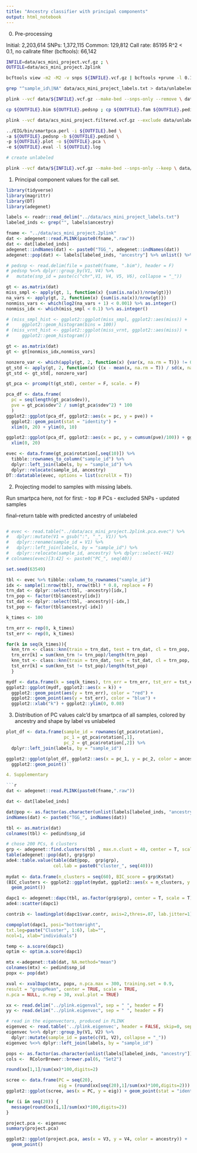 ```yaml
---
title: "Ancestry classifier with principal components"
output: html_notebook
---
```


0. Pre-processing

Initial: 2,203,614
SNPs: 1,372,115
Common: 129,812
Call rate: 85195
R^2 < 0.1, no callrate filter (bcftools): 66,142

```bash
INFILE=data/acs_mini_project.vcf.gz ; \
OUTFILE=data/acs_mini_project.2plink

bcftools view -m2 -M2 -v snps ${INFILE}.vcf.gz | bcftools +prune -l 0.1 | bcftools +fill-tags | \ bcftools filter -e 'AF < 0.01' | bcftools filter -e 'F_MISSING >= 0.05' | bgzip -c > \ ${OUTFILE}.vcf.gz

grep "^sample_id\|NA" data/acs_mini_project_labels.txt > data/unlabeled_inds.txt

plink --vcf data/${INFILE}.vcf.gz --make-bed --snps-only --remove \ data/unlabeled_inds.txt --out ${OUTFILE}

cp ${OUTFILE}.bim ${OUTFILE}.pedsnp ; cp ${OUTFILE}.fam ${OUTFILE}.pedind

plink --vcf data/acs_mini_project.filtered.vcf.gz --exclude data/unlabeled_inds.txt --snps-only --recodeA --out data/acs_mini_project.2plink

../EIG/bin/smartpca.perl -i ${OUTFILE}.bed \
-a ${OUTFILE}.pedsnp -b ${OUTFILE}.pedind \
-p ${OUTFILE}.plot -o ${OUTFILE}.pca \
-e ${OUTFILE}.eval -l ${OUTFILE}.log

# create unlabeled

plink --vcf data/${INFILE}.vcf.gz --make-bed --snps-only --keep \ data/unlabeled_inds.txt --out ${OUTFILE}.unlabeled
```

1. Principal component values for the call set.

```r
library(tidyverse)
library(magrittr)
library(DT)
library(adegenet)

labels <- readr::read_delim("../data/acs_mini_project_labels.txt")
labeled_inds <- grep("", labels$ancestry)

fname <- "../data/acs_mini_project.2plink"
dat <- adegenet::read.PLINK(paste0(fname,".raw"))
dat <- dat[labeled_inds]
adegenet::indNames(dat) <- paste0("TGG_", adegenet::indNames(dat))
adegenet::pop(dat) <- labels[labeled_inds, "ancestry"] %>% unlist() %>% as.factor()

# pedsnp <- read.delim(file = paste0(fname, ".bim"), header = F)
# pedsnp %<>% dplyr::group_by(V1, V4) %>% 
#   mutate(snp_id = paste(c("chr",V1, V4, V5, V6), collapse = "_"))

gt <- as.matrix(dat)
miss_smpl <- apply(gt, 1, function(x) {sum(is.na(x))/nrow(gt)})
na_vars <- apply(gt, 2, function(x) {sum(is.na(x))/nrow(gt)})
nonmiss_vars <- which(log2(na_vars + 1) < 0.001) %>% as.integer()
nonmiss_idx <- which(miss_smpl < 0.1) %>% as.integer()

# (miss_smpl_hist <- ggplot2::ggplot(miss_smpl, ggplot2::aes(miss)) + 
#     ggplot2::geom_histogram(bins = 100))
# (miss_vrnt_hist <- ggplot2::ggplot(miss_vrnt, ggplot2::aes(miss)) + 
#     ggplot2::geom_histogram())      

gt <- as.matrix(dat)
gt <- gt[nonmiss_idx,nonmiss_vars]

nonzero_var <- which(apply(gt, 2, function(x) {var(x, na.rm = T)}) != 0)
gt_std <- apply(gt, 2, function(x) {(x - mean(x, na.rm = T)) / sd(x, na.rm = T)})
gt_std <- gt_std[, nonzero_var]
```

```r
gt_pca <- prcomp(t(gt_std), center = F, scale. = F)

pca_df <- data.frame(
  pc = seq(length(gt_pca$sdev)),
  pve = gt_pca$sdev^2 / sum(gt_pca$sdev^2) * 100
  )
ggplot2::ggplot(pca_df, ggplot2::aes(x = pc, y = pve)) + 
  ggplot2::geom_point(stat = "identity") +
  xlim(0, 20) + ylim(0, 10)

ggplot2::ggplot(pca_df, ggplot2::aes(x = pc, y = cumsum(pve)/100)) + ggplot2::geom_point(stat = "identity") +
  xlim(0, 20)

evec <- data.frame(gt_pca$rotation[,seq(10)]) %>%
  tibble::rownames_to_column("sample_id") %>% 
  dplyr::left_join(labels, by = "sample_id") %>% 
  dplyr::relocate(sample_id, ancestry)
DT::datatable(evec, options = list(scrollX = T))
```

2. Projecting model to samples with missing labels.

Run smartpca here, not for first:
- top # PCs
- excluded SNPs
- updated samples

final--return table with predicted ancestry of unlabeled

```bash

```

```r
# evec <- read.table("../data/acs_mini_project.2plink.pca.evec") %>% 
#   dplyr::mutate(V1 = gsub(":", "_", V1)) %>% 
#   dplyr::rename(sample_id = V1) %>% 
#   dplyr::left_join(labels, by = "sample_id") %>% 
#   dplyr::relocate(sample_id, ancestry) %>% dplyr::select(-V42)
# colnames(evec)[3:42] <- paste0("PC_", seq(40))

set.seed(63549)

tbl <- evec %>% tibble::column_to_rownames("sample_id")
idx <- sample(1:nrow(tbl), nrow(tbl) * 0.8, replace = F)
trn_dat <- dplyr::select(tbl, -ancestry)[idx,]
trn_pop <- factor(tbl$ancestry[idx])
tst_dat <- dplyr::select(tbl, -ancestry)[-idx,]
tst_pop <- factor(tbl$ancestry[-idx])

k_times <- 100

trn_err <- rep(0, k_times)
tst_err <- rep(0, k_times)

for(k in seq(k_times)){
  knn_trn <- class::knn(train = trn_dat, test = trn_dat, cl = trn_pop, k = k, prob = F)
  trn_err[k] = sum(knn_trn != trn_pop)/length(trn_pop)
  knn_tst <- class::knn(train = trn_dat, test = tst_dat, cl = trn_pop, k = k, prob = F)
  tst_err[k] = sum(knn_tst != tst_pop)/length(tst_pop)
  }

mydf <- data.frame(k = seq(k_times), trn_err = trn_err, tst_err = tst_err)
ggplot2::ggplot(mydf, ggplot2::aes(x = k)) +
  ggplot2::geom_point(aes(y = trn_err), color = "red") +
  ggplot2::geom_point(aes(y = tst_err), color = "blue") +
  ggplot2::xlab("k") + ggplot2::ylim(0, 0.08)
```

3. Distribution of PC values calc'd by smartpca of all samples, colored by ancestry and shape
by label vs unlabeled

```r
plot_df <- data.frame(sample_id = rownames(gt_pca$rotation),
                      pc_1 = gt_pca$rotation[,1],
                      pc_2 = gt_pca$rotation[,2]) %>% 
  dplyr::left_join(labels, by = "sample_id")

ggplot2::ggplot(plot_df, ggplot2::aes(x = pc_1, y = pc_2, color = ancestry)) +
  ggplot2::geom_point()```

4. Supplementary

```r
dat <- adegenet::read.PLINK(paste0(fname,".raw"))

dat <- dat[labeled_inds]

dat@pop <- as.factor(as.character(unlist(labels[labeled_inds, "ancestry"])))
indNames(dat) <- paste0("TGG_", indNames(dat))

tbl <- as.matrix(dat)
colnames(tbl) <- pedind$snp_id

# chose 200 PCs, 6 clusters
grp <- adegenet::find.clusters(tbl , max.n.clust = 40, center = T, scale = T)
table(adegenet::pop(dat), grp$grp)
ade4::table.value(table(dat@pop,  grp$grp),
                  col.lab = paste0("cluster_", seq(40)))
                  
mydat <- data.frame(n_clusters = seq(60), BIC_score = grp$Kstat)
(BIC_clusters <- ggplot2::ggplot(mydat, ggplot2::aes(x = n_clusters, y = BIC_score)) +
  geom_point())

dapc1 <- adegenet::dapc(tbl, as.factor(grp$grp), center = T, scale = T)
ade4::scatter(dapc1)

contrib <- loadingplot(dapc1$var.contr, axis=2,thres=.07, lab.jitter=1)

compoplot(dapc1, posi="bottomright",
txt.leg=paste("Cluster", 1:6), lab="",
ncol=1, xlab="individuals")

temp <- a.score(dapc1)
optim <- optim.a.score(dapc1)

mtx <-adegenet::tab(dat, NA.method="mean")
colnames(mtx) <- pedind$snp_id
popx <- pop(dat)

xval <- xvalDapc(mtx, popx, n.pca.max = 300, training.set = 0.9,
result = "groupMean", center = TRUE, scale = TRUE,
n.pca = NULL, n.rep = 30, xval.plot = TRUE)

xx <- read.delim("../plink.eigenval", sep = " ", header = F)
yy <- read.delim("../plink.eigenvec", sep = " ", header = F)

# read in the eigenvectors, produced in PLINK
eigenvec <- read.table('../plink.eigenvec', header = FALSE, skip=0, sep = ' ')
eigenvec %<>% dplyr::group_by(V1, V2) %>% 
  dplyr::mutate(sample_id = paste(c(V1, V2), collapse = "_"))
eigenvec %<>% dplyr::left_join(labels, by = "sample_id")

pops <- as.factor(as.character(unlist(labels[labeled_inds, "ancestry"])))
cols <-  RColorBrewer::brewer.pal(6, "Set2")

round(xx[1,1]/sum(xx)*100,digits=2)

scree <- data.frame(PC = seq(20),
                    eig = (round(xx[seq(20),1]/sum(xx)*100,digits=2)))
ggplot2::ggplot(scree, aes(x = PC, y = eig)) + geom_point(stat = "identity")

for (i in seq(20)) {
  message(round(xx[i,1]/sum(xx)*100,digits=2))
}

project.pca <- eigenvec
summary(project.pca)

ggplot2::ggplot(project.pca, aes(x = V3, y = V4, color = ancestry)) + 
  geom_point()
```
